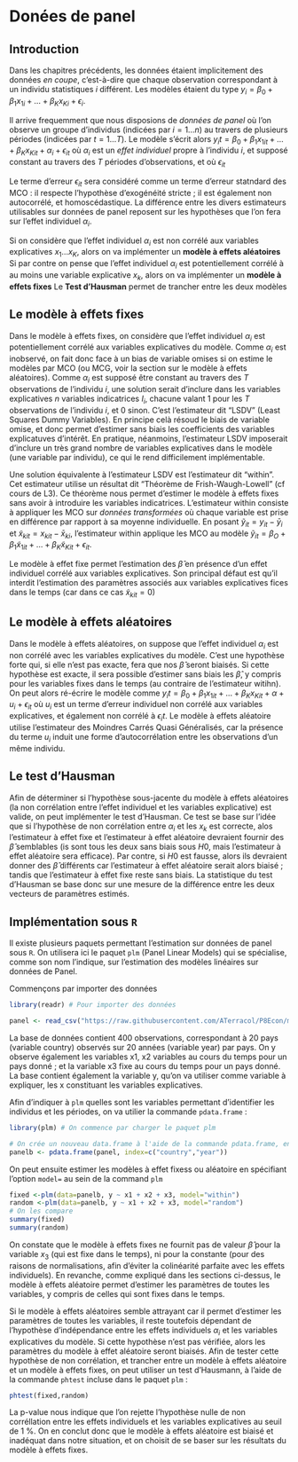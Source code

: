 # Donées de panel {#panel}

## Introduction

Dans les chapitres précédents, les données étaient implicitement des données *en coupe*, c'est-à-dire que chaque observation correspondant à un individu statistiques *i* différent. Les modèles étaient du type $y_i=\beta_0+\beta_1 x_{1i}+\dots+\beta_K x_{Ki}+\epsilon_i$.

Il arrive frequemment que nous disposions de *données de panel* où l'on observe un groupe d'individus (indicées par $i=1\dots n$) au travers de plusieurs périodes (indicées par $t=1\dots T$). Le modèle s'écrit alors $y_it=\beta_0+\beta_1x_{1it}+\dots+\beta_Kx_{Kit}+\alpha_i+\epsilon_{it}$ où $\alpha_i$ est un *effet individuel* propre à l'individu $i$, et supposé constant au travers des $T$ périodes d'observations, et où $\epsilon_{it}$ 

Le terme d'erreur $\epsilon_{it}$ sera considéré comme un terme d'erreur statndard des MCO : il respecte l'hypothèse d'exogénéité stricte ; il est également non autocorrélé, et homoscédastique.
La différence entre les divers estimateurs utilisables sur données de panel reposent sur les hypothèses que l'on fera sur l'effet individuel $\alpha_i$.

Si on considère que l'effet individuel $\alpha_i$ est non corrélé aux variables explicatives $x_1\dots x_K$, alors on va implémenter un **modèle à effets aléatoires**
Si par contre on pense que l'effet individuel $\alpha_i$ est potentiellement corrélé à au moins une variable explicative $x_k$, alors on va implémenter un **modèle à effets fixes**
Le **Test d'Hausman** permet de trancher entre les deux modèles

## Le modèle à effets fixes

Dans le modèle à effets fixes, on considère que l'effet individuel $\alpha_i$ est potentiellement corrélé aux variables explicatives du modèle. Comme $\alpha_i$ est inobservé, on fait donc face à un bias de variable omises si on estime le modèles par MCO (ou MCG, voir la section sur le modèle à effets aléatoires). Comme $\alpha_i$ est supposé être constant au travers des $T$ observations de l'individu $i$, une solution serait d'inclure dans les variables explicatives $n$ variables indicatrices $I_i$, chacune valant 1 pour les $T$ observations de l'individu $i$, et 0 sinon. C'est l'estimateur dit "LSDV" (Least Squares Dummy Variables). En principe celà résoud le biais de variable omise, et donc permet d'estimer sans biais les coefficients des variables explicatuves d'intérêt. En pratique, néanmoins, l'estimateur LSDV imposerait d'inclure un très grand nombre de variables explicatives dans le modèle (une variable par individu), ce qui le rend difficilement implémentable.

Une solution équivalente à l'estimateur LSDV est l'estimateur dit "within". Cet estimateur utilise un résultat dit "Théorème de Frish-Waugh-Lowell" (cf cours de L3). Ce théorème nous permet d'estimer le modèle à effets fixes sans avoir à introduire les variables indicatrices. L'estimateur within consiste à appliquer les MCO sur *données transformées* où chaque variable est prise en différence par rapport à sa moyenne individuelle. En posant $\tilde y_{it}=y_{it}-\bar y_i$ et $\tilde x_{kit}=x_{kit}-\bar x_{ki}$, l'estimateur within applique les MCO au modèle $\tilde y_{it} = \beta_O + \beta_1 \tilde x_{1it}+\dots+\beta_K\tilde x_{Kit}+\epsilon_{it}$.

Le modèle à effet fixe permet l'estimation des $\hat\beta$ en présence d'un effet individuel corrélé aux variables explicatives. Son principal défaut est qu'il interdit l'estimation des paramètres associés aux variables explicatives fices dans le temps (car dans ce cas $\tilde x_{kit}=0$)

## Le modèle à effets aléatoires

Dans le modèle à effets aléatoires, on suppose que l'effet individuel $\alpha_i$ est non corrélé avec les variables explicatives du modèle. C'est une hypothèse forte qui, si elle n'est pas exacte, fera que nos $\hat\beta$ seront biaisés. Si cette hypothèse est exacte, il sera possible d'estimer sans biais les $\hat\beta$, y compris pour les variables fixes dans le temps (au contraire de l'estimateur witihn). On peut alors ré-écrire le modèle comme $y_it=\beta_0+\beta_1x_{1it}+\dots+\beta_Kx_{Kit}+\alpha+u_{i}+\epsilon_{it}$ où $u_i$ est un terme d'erreur individuel non corrélé aux variables explicatives, et également non corrélé à $\epsilon_it$. 
Le modèle à effets aléatoire utilise l'estimateur des Moindres Carrés Quasi Généralisés, car la présence du terme $u_i$ induit une forme d'autocorrélation entre les observations d'un même individu. 

## Le test d'Hausman

Afin de déterminer si l'hypothèse sous-jacente du modèle à effets aléatoires (la non corrélation entre l'effet individuel et les variables explicative) est valide, on peut implémenter le test d'Hausman.
Ce test se base sur l'idée que si l'hypothèse de non corrélation entre $\alpha_i$ et les $x_k$ est correcte, alos l'estimateur à effet fixe et l'estimateur à effet aléatoire devraient fournir des $\hat\beta$ semblables (is sont tous les deux sans biais sous $H0$, mais l'estimateur à effet aléatoire sera efficace). Par contre, si $H0$ est fausse, alors ils devraient donner des $\hat\beta$ différents car l'estimateur à effet aléatoire serait alors biaisé ; tandis que l'estimateur à effet fixe reste sans biais.
La statistique du test d'Hausman se base donc sur une mesure de la différence entre les deux vecteurs de paramètres estimés.  

## Implémentation sous `R`

Il existe plusieurs paquets permettant l'estimation sur données de panel sous `R`. On utilisera ici le paquet `plm` (Panel Linear Models) qui se spécialise, comme son nom l'indique, sur l'estimation des modèles linéaires sur données de Panel.

Commençons par importer des données 

```r
library(readr) # Pour importer des données

panel <- read_csv("https://raw.githubusercontent.com/ATerracol/P8Econ/master/data/panel101.csv")
```
La base de données contient 400 observations, correspondant à 20 pays (variable country) observés sur 20 années (variable year) par pays. On y observe également les variables x1, x2 variables au cours du temps pour un pays donné ; et la variable x3 fixe au cours du temps pour un pays donné. La base contient également la variable y, qu'on va utiliser comme variable à expliquer, les x constituant les variables explicatives.

Afin d'indiquer à `plm` quelles sont les variables permettant d'identifier les individus et les périodes, on va utilier la commande `pdata.frame` : 

```r
library(plm) # On commence par charger le paquet plm

# On crée un nouveau data.frame à l'aide de la commande pdata.frame, en indiquant les variables indiquant l'identifiant d'invididu et de période
panelb <- pdata.frame(panel, index=c("country","year")) 
```

On peut ensuite estimer les modèles à effet fixess ou aléatoire en spécifiant l'option `model=` au sein de la command `plm`

```r
fixed <-plm(data=panelb, y ~ x1 + x2 + x3, model="within")
random <-plm(data=panelb, y ~ x1 + x2 + x3, model="random")
# On les compare
summary(fixed)
summary(random)
```

On constate que le modèle à effets fixes ne fournit pas de valeur $\hat\beta$ pour la variable $x_3$ (qui est fixe dans le temps), ni pour la constante (pour des raisons de normalisations, afin d'éviter la colinéarité parfaite avec les effets individuels). En revanche, comme expliqué dans les sections ci-dessus, le modèle à effets aléatoire permet d'estimer les paramètres de toutes les variables, y compris de celles qui sont fixes dans le temps.

Si le modèle à effets aléatoires semble attrayant car il permet d'estimer les paramètres de toutes les variables, il reste toutefois dépendant de l'hypothèse d'indépendance entre les effets individuels $\alpha_i$ et les variables explicatives du modèle. Si cette hypothèse n'est pas vérifiée, alors les paramètres du modèle à effet aléatoire seront biaisés. Afin de tester cette hypothèse de non corrélation, et trancher entre un modèle à effets aléatoire et un modèle à effets fixes, on peut utiliser un test d'Hausmann, à l'aide de la commande `phtest` incluse dans le paquet `plm` : 

```r
phtest(fixed,random)
```

La p-value nous indique que l'on rejette l'hypothèse nulle de non corréllation entre les effets individuels et les variables explicatives au seuil de 1 %. On en conclut donc que le modèle à effets aléatoire est biaisé et inadéquat dans notre situation, et on choisit de se baser sur les résultats du modèle à effets fixes. 
